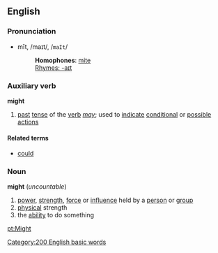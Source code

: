 ==English==
===Pronunciation===
*mīt, /maɪt/, /<tt>maIt</tt>/
*:'''Homophones''': [[mite]]
*:[[Rhymes:English:-aɪt|Rhymes: -aɪt]]

=== Auxiliary verb ===
'''might'''
# [[past]] [[tense]] of the [[verb]] ''[[may]]''; used to [[indicate]] [[conditional]] or [[possible]] [[action]]s
====Related terms====
*[[could]]

=== Noun ===
'''might''' (''uncountable'')
# [[power]], [[strength]], [[force]] or [[influence]] held by a [[person]] or [[group]]
# [[physical]] strength
# the [[ability]] to do something
[[Category:200 English basic words]]

[[pt:Might]]